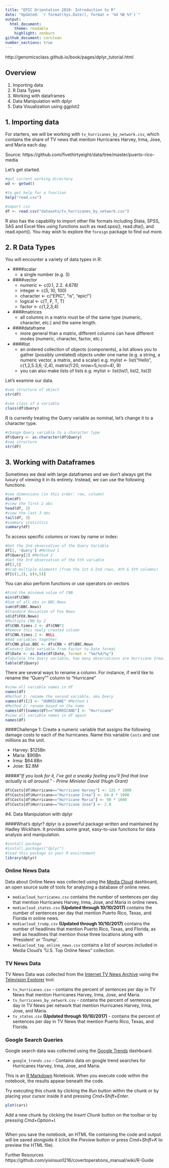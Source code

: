 ```yaml
---
title: "EPIC Orientation 2018: Introduction to R"
date: "Updated: `r format(Sys.Date(), format = '%d %B %Y')`" 
output:
  html_document:
    theme: readable
    highlight: zenburn
github_document: cerulean
number_sections: true
---
```



http://genomicsclass.github.io/book/pages/dplyr_tutorial.html

## Overview
1. Importing data
2. R Data Types
3. Working with dataframes
4. Data Manipulation with dplyr 
5. Data Visualization using ggplot2

## 1. Importing data
For starters, we will be working with `tv_hurricanes_by_network.csv`, which contains the share of TV news that mention Hurricanes Harvey, Irma, Jose, and Maria each day.

Source: https://github.com/fivethirtyeight/data/tree/master/puerto-rico-media

Let's get started.
```r
#get current working directory
wd <- getwd() 

#to get help for a function
help("read.csv")

#import csv
df <- read.csv("datasets/tv_hurricanes_by_network.csv")
```

R also has the capability to import other file formats including Stata, SPSS, SAS and Excel files using functions such as read.spss(), read.dta(), and read.xport(). You may wish to explore the `foreign` package to find out more. 

## 2. R Data Types

You will encounter a variety of data types in R:

* ####scalar 
    + a single number (e.g. 3)
* ####vector
    + numeric <-  c(0.1, 2.2. 4.678)
    + integer <- c(5, 10, 100)
    + character <- c("EPIC", "is", "epic!")
    + logical <- c(T, F, T, T)
    + factor <- c(1,2,3,4)
* ####matrices
    + all columns in a matrix must be of the same type (numeric, character, etc.) and the same length.
* ####dataframe
    + more general than a matrix, different columns can have different modes (numeric, character, factor, etc.)
* ####list
    + an ordered collection of objects (components), a list allows you to gather (possibly unrelated) objects under one name (e.g. a        string, a numeric vector, a matrix, and a scalar)  e.g. mylist <- list("Hello", c(1,2,5.3,6,-2,4), matrix(1:20, nrow=5,ncol=4), 9)
    + you can also make lists of lists e.g. mylist <- list(list1, list2, list3)

Let's examine our data.

```r
#see structure of object
str(df)
```

```r
#see class of a variable
class(df$Query)
```

R is currently treating the Query variable as nominal, let's change it to a character type.
```r
#change Query variable to a character type
df$Query <- as.character(df$Query) 
#see structure
str(df)
```

## 3. Working with Dataframes
Sometimes we deal with large dataframes and we don't always get the luxury of viewing it in its entirety. Instead, we can use the following functions:
```r
#see dimensions (in this order: row, column)
dim(df)
#view the first 2 obs
head(df, 2)
#view the last 3 obs
tail(df, 3)
#summary statistics
summary(df)
```

To access specific columns or rows by name or index:
```r
#Get the 2nd observation of the Query Variable
df[2, 'Query'] #Method 1
df$Query[2] #Method 2
#Get the 3rd observation of the 5th variable
df[3,5]
#Grab multiple elements (from the 1st & 2nd rows, 4th & 5th columns)
df[c(1,2), c(4,5)]
```


You can also perform functions or use operators on vectors
```r
#Find the minimum value of CNN
min(df$CNN) 
#Sum of all obs in BBC.News
sum(df$BBC.News)
#Standard deviation of Fox News
sd(df$FOX.News)
#Multiple CNN by 2
df$CNN.times.2 <- df$CNN*2
#Remove this newly created column
df$CNN.times.2 <- NULL
#Add variables together
df$CNN.plus.BBC <- df$CNN + df$BBC.News
#Convert Date variable from Factor to Date format
df$Date <- as.Date(df$Date, format = "%m/%d/%y")
#Tabulate the Query variable, how many observations are Hurricane Irma?
table(df$Query)
```

There are several ways to rename a column. For instance, if we'd like to rename the "Query"" column to "Hurricane"
```r
#view all variable names in df
names(df)
#Method 1: rename the second variable, aka Query
names(df)[2] <- "HURRICANE" #Method 1
#Method 2: rename based on the name
names(df)[names(df)=="HURRICANE"] <- "Hurricane"
#view all variable names in df again
names(df)
```

####Challenge 1: 
Create a numeric variable that assigns the following damage costs to each of the hurricanes. Name this variable `Costs` and use millions as the unit. 

* Harvey: $125Bn
* Maria: $90Bn
* Irma: $64.8Bn
* Jose: $2.8M

#####*“If you look for it, I've got a sneaky feeling you'll find that love actually is all around.” - Prime Minister David (Hugh Grant)*

```r
df$Costs[df$Hurricane=="Hurricane Harvey"] <- 125 * 1000
df$Costs[df$Hurricane=="Hurricane Irma"] <- 64.8 * 1000
df$Costs[df$Hurricane=="Hurricane Maria"] <- 90 * 1000
df$Costs[df$Hurricane=="Hurricane Jose"] <- 2.8
```

#4. Data Manipulation with dplyr 

####What's dplyr?
dplyr is a powerful package written and maintained by Hadley Wickham. It provides some great, easy-to-use functions for data analysis and manipulation.

```r
#install package
#install.packages("dplyr")
#load this package in your R environment
library(dplyr)
```


### Online News Data

Data about Online News was collected using the [Media Cloud](https://mediacloud.org/) dashboard, an open source suite of tools for analyzing a database of online news.

* `mediacloud_hurricanes.csv` contains the number of sentences per day that mention Hurricanes Harvey, Irma, Jose, and Maria in online news.
* `mediacloud_states.csv` **(Updated through 10/10/2017)** contains the number of sentences per day that mention Puerto Rico, Texas, and Florida in online news.
* `mediacloud_trump.csv` **(Updated through 10/10/2017)** contains the number of headlines that mention Puerto Rico, Texas, and Florida, as well as headlines that mention those three locations along with 'President' or 'Trump'.
* `mediacloud_top_online_news.csv` contains a list of sources included in Media Cloud's "U.S. Top Online News" collection.


### TV News Data

TV News Data was collected from the [Internet TV News Archive](https://archive.org/details/tv) using the [Television Explorer](https://television.gdeltproject.org/cgi-bin/iatv_ftxtsearch/iatv_ftxtsearch) tool. 

* `tv_hurricanes.csv` - contains the percent of sentences per day in TV News that mention Hurricanes Harvey, Irma, Jose, and Maria.
* `tv_hurricanes_by_network.csv` - contains the percent of sentences per day in TV News per network that mention Hurricanes Harvey, Irma, Jose, and Maria.
* `tv_states.csv` **(Updated through 10/10/2017)** - contains the percent of sentences per day in TV News that mention Puerto Rico, Texas, and Florida.

### Google Search Queries

Google search data was collected using the [Google Trends](https://trends.google.com/trends/) dashboard.

* `google_trends.csv` - Contains data on google trend searches for Hurricanes Harvey, Irma, Jose, and Maria.

This is an [R Markdown](http://rmarkdown.rstudio.com) Notebook. When you execute code within the notebook, the results appear beneath the code. 

Try executing this chunk by clicking the *Run* button within the chunk or by placing your cursor inside it and pressing *Cmd+Shift+Enter*. 

```r
plot(cars)
```

Add a new chunk by clicking the *Insert Chunk* button on the toolbar or by pressing *Cmd+Option+I*.

```r

```


When you save the notebook, an HTML file containing the code and output will be saved alongside it (click the *Preview* button or press *Cmd+Shift+K* to preview the HTML file).

Further Resources
https://github.com/yixinsun1216/covertoperations_manual/wiki/R-Guide